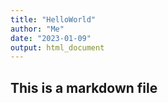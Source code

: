 ```yaml
---
title: "HelloWorld"
author: "Me"
date: "2023-01-09"
output: html_document
---
```

## This is a markdown file 

